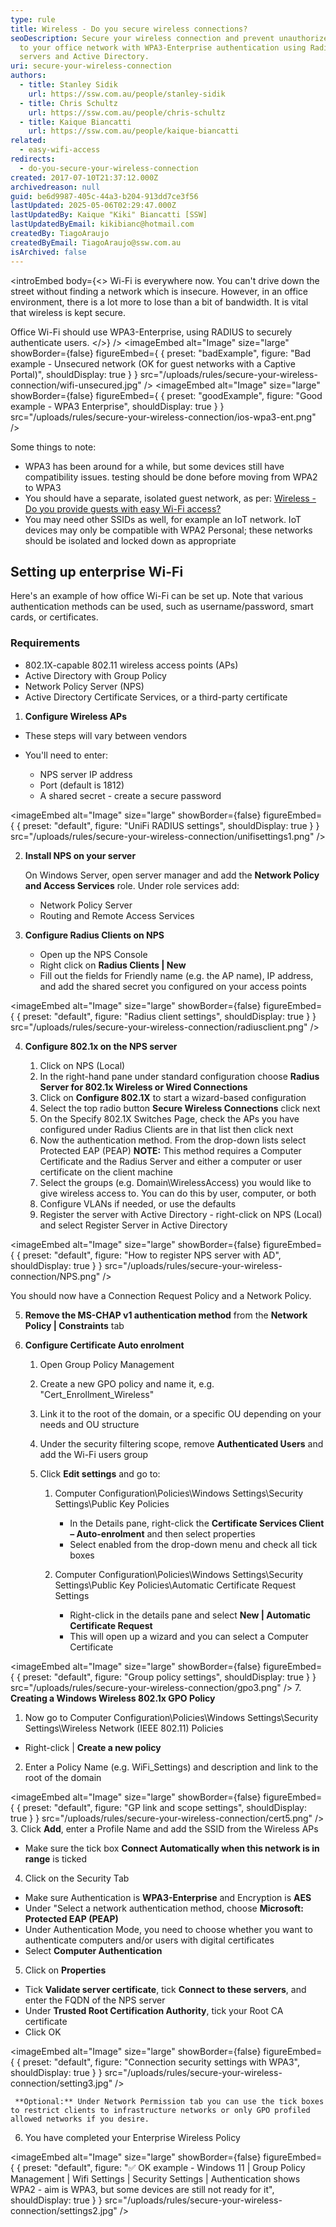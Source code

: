 ```yaml
---
type: rule
title: Wireless - Do you secure wireless connections?
seoDescription: Secure your wireless connection and prevent unauthorized access
  to your office network with WPA3-Enterprise authentication using Radius
  servers and Active Directory.
uri: secure-your-wireless-connection
authors:
  - title: Stanley Sidik
    url: https://ssw.com.au/people/stanley-sidik
  - title: Chris Schultz
    url: https://ssw.com.au/people/chris-schultz
  - title: Kaique Biancatti
    url: https://ssw.com.au/people/kaique-biancatti
related:
  - easy-wifi-access
redirects:
  - do-you-secure-your-wireless-connection
created: 2017-07-10T21:37:12.000Z
archivedreason: null
guid: be6d9987-405c-44a3-b204-913dd7ce3f56
lastUpdated: 2025-05-06T02:29:47.000Z
lastUpdatedBy: Kaique "Kiki" Biancatti [SSW]
lastUpdatedByEmail: kikibianc@hotmail.com
createdBy: TiagoAraujo
createdByEmail: TiagoAraujo@ssw.com.au
isArchived: false
---
```

<introEmbed
  body={<>
Wi-Fi is everywhere now. You can't drive down the street without finding a network which is insecure. However, in an office environment, there is a lot more to lose than a bit of bandwidth. It is vital that wireless is kept secure.

Office Wi-Fi should use WPA3-Enterprise, using RADIUS to securely authenticate users.
  </>}
/>
<imageEmbed
  alt="Image"
  size="large"
  showBorder={false}
  figureEmbed={ {
    preset: "badExample",
    figure: "Bad example - Unsecured network (OK for guest networks with a Captive Portal)",
    shouldDisplay: true
  } }
  src="/uploads/rules/secure-your-wireless-connection/wifi-unsecured.jpg"
/>
<imageEmbed
  alt="Image"
  size="large"
  showBorder={false}
  figureEmbed={ {
    preset: "goodExample",
    figure: "Good example - WPA3 Enterprise",
    shouldDisplay: true
  } }
  src="/uploads/rules/secure-your-wireless-connection/ios-wpa3-ent.png"
/>

Some things to note:

* WPA3 has been around for a while, but some devices still have compatibility issues. testing should be done before moving from WPA2 to WPA3
* You should have a separate, isolated guest network, as per: [Wireless - Do you provide guests with easy Wi-Fi access?](/easy-wifi-access)
* You may need other SSIDs as well, for example an IoT network. IoT devices may only be compatible with WPA2 Personal; these networks should be isolated and locked down as appropriate

## Setting up enterprise Wi-Fi

Here's an example of how office Wi-Fi can be set up. Note that various authentication methods can be used, such as username/password, smart cards, or certificates.

### Requirements

* 802.1X-capable 802.11 wireless access points (APs)
* Active Directory with Group Policy
* Network Policy Server (NPS)
* Active Directory Certificate Services, or a third-party certificate

1. **Configure Wireless APs**

* These steps will vary between vendors
* You'll need to enter:

  * NPS server IP address
  * Port (default is 1812)
  * A shared secret - create a secure password

  
<imageEmbed
  alt="Image"
  size="large"
  showBorder={false}
  figureEmbed={ {
    preset: "default",
    figure: "UniFi RADIUS settings",
    shouldDisplay: true
  } }
  src="/uploads/rules/secure-your-wireless-connection/unifisettings1.png"
/>

2. **Install NPS on your server**

   On Windows Server, open server manager and add the **Network Policy and Access Services** role. Under role services add:

   * Network Policy Server
   * Routing and Remote Access Services
3. **Configure Radius Clients on NPS**

   * Open up the NPS Console
   * Right click on **Radius Clients | New**
   * Fill out the fields for Friendly name (e.g. the AP name), IP address, and add the shared secret you configured on your access points


<imageEmbed
  alt="Image"
  size="large"
  showBorder={false}
  figureEmbed={ {
    preset: "default",
    figure: "Radius client settings",
    shouldDisplay: true
  } }
  src="/uploads/rules/secure-your-wireless-connection/radiusclient.png"
/>

4. **Configure 802.1x on the NPS server**

   1. Click on NPS (Local)
   2. In the right-hand pane under standard configuration choose **Radius Server for 802.1x Wireless or Wired Connections**
   3. Click on **Configure 802.1X** to start a wizard-based configuration
   4. Select the top radio button **Secure Wireless Connections** click next
   5. On the Specify 802.1X Switches Page, check the APs you have configured under Radius Clients are in that list then click next
   6. Now the authentication method. From the drop-down lists select Protected EAP (PEAP)
      **NOTE:** This method requires a Computer Certificate and the Radius Server and either a computer or user certificate on the client machine
   7. Select the groups (e.g. Domain\WirelessAccess) you would like to give wireless access to. You can do this by user, computer, or both
   8. Configure VLANs if needed, or use the defaults
   9. Register the server with Active Directory - right-click on NPS (Local) and select Register Server in Active Directory
      
<imageEmbed
  alt="Image"
  size="large"
  showBorder={false}
  figureEmbed={ {
    preset: "default",
    figure: "How to register NPS server with AD",
    shouldDisplay: true
  } }
  src="/uploads/rules/secure-your-wireless-connection/NPS.png"
/>

  You should now have a Connection Request Policy and a Network Policy.

5. **Remove the MS-CHAP v1 authentication method** from the **Network Policy | Constraints** tab
6. **Configure Certificate Auto enrolment**

   1. Open Group Policy Management
   2. Create a new GPO policy and name it, e.g. "Cert_Enrollment_Wireless"
   3. Link it to the root of the domain, or a specific OU depending on your needs and OU structure
   4. Under the security filtering scope, remove **Authenticated Users** and add the Wi-Fi users group
   5. Click **Edit settings** and go to:

      1. Computer Configuration\Policies\Windows Settings\Security Settings\Public Key Policies

         * In the Details pane, right-click the **Certificate Services Client – Auto-enrolment** and then select properties
         * Select enabled from the drop-down menu and check all tick boxes
      2. Computer Configuration\Policies\Windows Settings\Security Settings\Public Key Policies\Automatic Certificate Request Settings

         * Right-click in the details pane and select **New | Automatic Certificate Request**
         * This will open up a wizard and you can select a Computer Certificate

      
<imageEmbed
  alt="Image"
  size="large"
  showBorder={false}
  figureEmbed={ {
    preset: "default",
    figure: "Group policy settings",
    shouldDisplay: true
  } }
  src="/uploads/rules/secure-your-wireless-connection/gpo3.png"
/>
7. **Creating a Windows Wireless 802.1x GPO Policy**

   1. Now go to Computer Configuration\Policies\Windows Settings\Security Settings\Wireless Network (IEEE 802.11) Policies

   * Right-click | **Create a new policy**

   2. Enter a Policy Name (e.g. WiFi_Settings) and description and link to the root of the domain

      
<imageEmbed
  alt="Image"
  size="large"
  showBorder={false}
  figureEmbed={ {
    preset: "default",
    figure: "GP link and scope settings",
    shouldDisplay: true
  } }
  src="/uploads/rules/secure-your-wireless-connection/cert5.png"
/>
   3. Click **Add**, enter a Profile Name and add the SSID from the Wireless APs

   * Make sure the tick box **Connect Automatically when this network is in range** is ticked

   4. Click on the Security Tab

   * Make sure Authentication is **WPA3-Enterprise** and Encryption is **AES**
   * Under "Select a network authentication method, choose **Microsoft: Protected EAP (PEAP)**
   * Under Authentication Mode, you need to choose whether you want to authenticate computers and/or users with digital certificates
   * Select **Computer Authentication**

   5. Click on **Properties**

   * Tick **Validate server certificate**, tick **Connect to these servers**, and enter the FQDN of the NPS server
   * Under **Trusted Root Certification Authority**, tick your Root CA certificate
   * Click OK

     
<imageEmbed
  alt="Image"
  size="large"
  showBorder={false}
  figureEmbed={ {
    preset: "default",
    figure: "Connection security settings with WPA3",
    shouldDisplay: true
  } }
  src="/uploads/rules/secure-your-wireless-connection/setting3.jpg"
/>

     **Optional:** Under Network Permission tab you can use the tick boxes to restrict clients to infrastructure networks or only GPO profiled allowed networks if you desire.

   6. You have completed your Enterprise Wireless Policy

      
<imageEmbed
  alt="Image"
  size="large"
  showBorder={false}
  figureEmbed={ {
    preset: "default",
    figure: "✅ OK example - Windows 11 | Group Policy Management | Wifi Settings | Security Settings | Authentication shows WPA2 - aim is WPA3, but some devices are still not ready for it",
    shouldDisplay: true
  } }
  src="/uploads/rules/secure-your-wireless-connection/settings2.jpg"
/>
